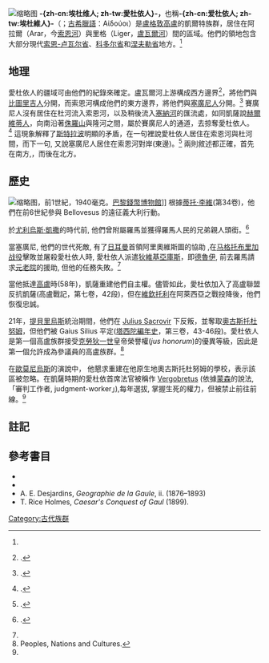 {{noteTA
|1=zh-cn:埃杜维; zh-tw:愛杜依;
}}
[[File:Gaul,_1st_century_BC.gif|缩略图]]
'''-{zh-cn:埃杜维人; zh-tw:愛杜依人}-，'''也稱'''-{zh-cn:爱杜依人; zh-tw:埃杜維人}-'''（{{lang-en|'''Aedui'''，'''Haedui''' ， '''Hedui'''}}；[[古希臘語|古希臘語]]：Αἰδούοι）是[[卢格敦高卢|盧格敦高盧]]的凱爾特族群，居住在阿拉爾（Arar，今[[索恩河|索恩河]]）與里格（Liger，[[卢瓦尔河|盧瓦爾河]]）間的區域。他們的領地包含大部分現代[[索恩-卢瓦尔省|索恩-卢瓦尔省]]、[[科多尔省|科多尔省]]和[[涅夫勒省|涅夫勒省]]地方。<ref name="EB1911"></ref>

== 地理 ==
愛杜依人的疆域可由他們的紀錄來確定。盧瓦爾河上游構成西方邊界<ref>{{Harvnb|Caesar|BG|loc=Book vii, Section 5}}.</ref>，將他們與[[Bituriges|比圖里吉人]]分開，而索恩河構成他們的東方邊界，將他們與[[賽廣尼人|塞廣尼人]]分開。<ref>{{Harvnb|Caesar|BG|loc=Book I, Section 12}}.</ref> 賽廣尼人沒有居住在杜河流入索恩河，以及稍後流入[[塞納河|塞納河]]的匯流處，如同凱薩說[[赫爾維蒂人|赫爾維蒂人]]，向南沿著[[侏罗山|侏羅山]]與隆河之間，屬於賽廣尼人的通道，去掠奪愛杜依人。<ref>{{Harvnb|Caesar|BG|loc=Book I, Section 11}}.</ref> 這現象解釋了[[斯特拉波|斯特拉波]]明顯的矛盾，在一句裡說愛杜依人居住在索恩河與杜河間，而下一句, 又說塞廣尼人居住在索恩河對岸(東邊)。<ref>{{Harvnb|Strabo|Geography|loc=Book 4, Chapter 3, Section 2}}.</ref> 兩則敘述都正確，首先在南方,，而後在北方。

== 歷史 ==
[[File:Eduens_denier_1st_century_BCE_1940mg.jpg|缩略图]]，前1世紀，1940毫克。[[巴黎錢幣博物館|巴黎錢幣博物館]]]]
根據[[蒂托·李维|蒂托·李維]](第34卷)，他們在前6世紀參與 Bellovesus 的遠征義大利行動。

於[[尤利烏斯·凱撒|尤利烏斯·凱撒]]的時代前, 他們曾附屬羅馬並獲得羅馬人民的兄弟親人頭銜。<ref>{{Harvnb|Caesar|BG|loc=Book I, Section 33}}.</ref>

當塞廣尼, 他們的世代死敵, 有了[[日耳曼人|日耳曼]]首領阿里奧維斯圖的協助 ,在[[马格托布里加战役|马格托布里加战役]]擊敗並屠殺愛杜依人時[[马格托布里加战役|,]] 愛杜依人派遣[[Diviciacus_(Aedui)|狄維基亞庫斯]]，即[[德魯伊|德魯伊]], 前去羅馬請求[[元老院|元老院]]的援助, 但他的任務失敗。<ref name="EB1911"></ref>

當他抵達[[高盧|高盧]]時(58年)，凱薩重建他們自主權。儘管如此，愛杜依加入了高盧聯盟反抗凱薩(高盧戰記，第七卷，42段)，但在[[维钦托利|維欽托利]]在阿萊西亞之戰投降後，他們恢復忠誠。

21年，[[提貝里烏斯|提貝里烏斯]]統治期間，他們在 [[Julius_Sacrovir|Julius Sacrovir]] 下反叛，並奪取[[歐坦|奧古斯托杜努姆]]，但他們被 Gaius Silius 平定([[塔西陀|塔西陀]][[編年史_(塔西佗)|編年史]]，第三卷，43-46段)。愛杜依人是第一個高盧族群接受[[克勞狄一世|克勞狄一世]]皇帝榮譽權(''jus honorum'')的優異等級，因此是第一個允許成為參議員的高盧族群。<ref name="test">Peoples, Nations and Cultures. </ref>

在[[歐莫尼烏斯,|歐莫尼烏斯]]的演說中， 他懇求重建在他原生地奧古斯托杜努姆的學校，表示該區被忽略。在凱薩時期的愛杜依首席法官被稱作 [[Vergobretus|Vergobretus]] (依據[[特奥多尔·蒙森|蒙森]]的說法, 「審判工作者, judgment-worker」),每年選拔, 掌握生死的權力，但被禁止前往前線。<ref name="EB1911"></ref>
== 註記 ==
{{Reflist|refs=<ref name="EB1911">{{EB1911|inline=1 |wstitle=Aedui |volume=1}} This cites: * A. E. Desjardins, ''Géographie de la Gaule'', ii. (1876–1893) * [[T._Rice_Holmes|T. R. Holmes]], ''Caesar's Conquest of Gaul'' (1899).</ref>}}

== 參考書目 ==
* {{cite book |first=尤利烏斯 |last=凱撒 |authorlink=尤利烏斯·凱撒 |title=高盧戰記 |ref=CITEREFCaesarBG|title-link=高盧戰記 }}
* {{cite book |author=斯特拉波 |authorlink=斯特拉波  |title=地理學 |ref=CITEREFStraboGeography}}
* A. E. Desjardins, ''Geographie de la Gaule'', ii. (1876–1893)
* T. Rice Holmes, ''Caesar's Conquest of Gaul'' (1899).

{{Peoples of Gaul}}
[[Category:古代族群|Category:古代族群]]